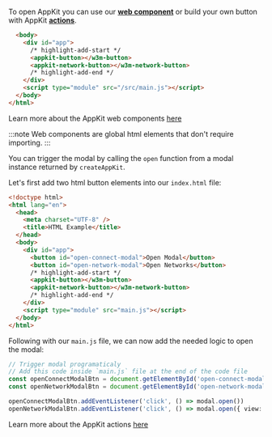 
To open AppKit you can use our [**web component**](../../core/components.mdx) or build your own button with AppKit [**actions**](../../core/actions.mdx#open-and-close-the-modal).

<Tabs>
<TabItem value="components" label="Web Component">

```html
  <body>
    <div id="app">
      /* highlight-add-start */
      <appkit-button></w3m-button>
      <appkit-network-button></w3m-network-button>
      /* highlight-add-end */
    </div>
    <script type="module" src="/src/main.js"></script>
  </body>
</html>
```

Learn more about the AppKit web components [here](../../core/components.mdx)

:::note
Web components are global html elements that don't require importing.
:::

</TabItem>
<TabItem value="actions" label="actions">

You can trigger the modal by calling the `open` function from a modal instance returned by `createAppKit`.

Let's first add two html button elements into our `index.html` file:

```html
<!doctype html>
<html lang="en">
  <head>
    <meta charset="UTF-8" />
    <title>HTML Example</title>
  </head>
  <body>
    <div id="app">
      <button id="open-connect-modal">Open Modal</button>
      <button id="open-network-modal">Open Networks</button>
      /* highlight-add-start */
      <appkit-button></w3m-button>
      <appkit-network-button></w3m-network-button>
      /* highlight-add-end */
    </div>
    <script type="module" src="main.js"></script>
  </body>
</html>
```

Following with our `main.js` file, we can now add the needed logic to open the modal:

```ts
// Trigger modal programaticaly
// Add this code inside `main.js` file at the end of the code file
const openConnectModalBtn = document.getElementById('open-connect-modal')
const openNetworkModalBtn = document.getElementById('open-network-modal')

openConnectModalBtn.addEventListener('click', () => modal.open())
openNetworkModalBtn.addEventListener('click', () => modal.open({ view: 'Networks' }))
```

Learn more about the AppKit actions [here](../../core/actions.mdx)

</TabItem>
</Tabs>
